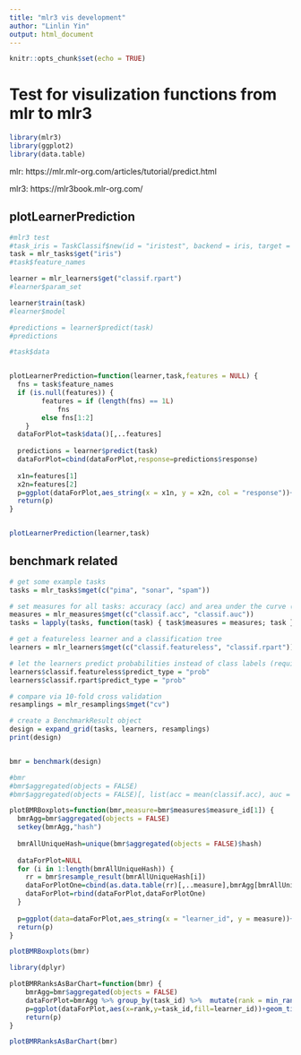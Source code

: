 ---
title: "mlr3 vis development"
author: "Linlin Yin"
output: html_document
---

```{r setup, include=FALSE}
knitr::opts_chunk$set(echo = TRUE)
```

# Test for visulization functions from mlr to mlr3

```{r}
library(mlr3)
library(ggplot2)
library(data.table)
```

mlr: https://mlr.mlr-org.com/articles/tutorial/predict.html  

mlr3: https://mlr3book.mlr-org.com/  

## plotLearnerPrediction
```{r}

#mlr3 test
#task_iris = TaskClassif$new(id = "iristest", backend = iris, target = "Species")
task = mlr_tasks$get("iris")
#task$feature_names

learner = mlr_learners$get("classif.rpart")
#learner$param_set

learner$train(task)
#learner$model

#predictions = learner$predict(task)
#predictions

#task$data


plotLearnerPrediction=function(learner,task,features = NULL) {
  fns = task$feature_names
  if (is.null(features)) {
        features = if (length(fns) == 1L) 
            fns
        else fns[1:2]
    }
  dataForPlot=task$data()[,..features]
  
  predictions = learner$predict(task)
  dataForPlot=cbind(dataForPlot,response=predictions$response)
  
  x1n=features[1]
  x2n=features[2]
  p=ggplot(dataForPlot,aes_string(x = x1n, y = x2n, col = "response"))+geom_point()
  return(p)
}


plotLearnerPrediction(learner,task)

```

## benchmark related
```{r}

# get some example tasks
tasks = mlr_tasks$mget(c("pima", "sonar", "spam"))

# set measures for all tasks: accuracy (acc) and area under the curve (auc)
measures = mlr_measures$mget(c("classif.acc", "classif.auc"))
tasks = lapply(tasks, function(task) { task$measures = measures; task })

# get a featureless learner and a classification tree
learners = mlr_learners$mget(c("classif.featureless", "classif.rpart"))

# let the learners predict probabilities instead of class labels (required for AUC measure)
learners$classif.featureless$predict_type = "prob"
learners$classif.rpart$predict_type = "prob"

# compare via 10-fold cross validation
resamplings = mlr_resamplings$mget("cv")

# create a BenchmarkResult object
design = expand_grid(tasks, learners, resamplings)
print(design)


bmr = benchmark(design)

#bmr
#bmr$aggregated(objects = FALSE)
#bmr$aggregated(objects = FALSE)[, list(acc = mean(classif.acc), auc = mean(classif.auc)), by = "learner_id"]

plotBMRBoxplots=function(bmr,measure=bmr$measures$measure_id[1]) {
  bmrAgg=bmr$aggregated(objects = FALSE)
  setkey(bmrAgg,"hash")
  
  bmrAllUniqueHash=unique(bmr$aggregated(objects = FALSE)$hash)
  
  dataForPlot=NULL
  for (i in 1:length(bmrAllUniqueHash)) {
    rr = bmr$resample_result(bmrAllUniqueHash[i])
    dataForPlotOne=cbind(as.data.table(rr)[,..measure],bmrAgg[bmrAllUniqueHash[i],c("task_id","learner_id")])
    dataForPlot=rbind(dataForPlot,dataForPlotOne)
  }
  
  p=ggplot(data=dataForPlot,aes_string(x = "learner_id", y = measure))+facet_wrap(~task_id)+geom_boxplot()
  return(p)
}

plotBMRBoxplots(bmr)

library(dplyr)

plotBMRRanksAsBarChart=function(bmr) {
    bmrAgg=bmr$aggregated(objects = FALSE)
    dataForPlot=bmrAgg %>% group_by(task_id) %>%  mutate(rank = min_rank(desc(classif.acc)))
    p=ggplot(dataForPlot,aes(x=rank,y=task_id,fill=learner_id))+geom_tile()
    return(p)
}

plotBMRRanksAsBarChart(bmr)
```



